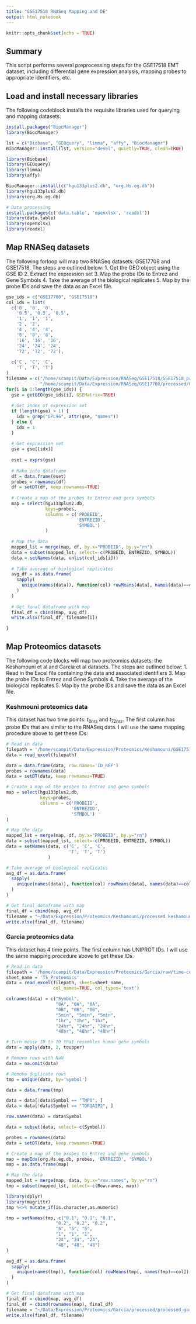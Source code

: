 ```yaml
---
title: "GSE17518 RNASeq Mapping and DE"
output: html_notebook
---
```


```r
knitr::opts_chunk$set(echo = TRUE)
```

## Summary
This script performs several preprocessing steps for the GSE17518 EMT dataset, including differential gene expression analysis, mapping probes to appropriate identifiers, etc.

## Load and install necessary libraries
The following codeblock installs the requisite libraries used for querying and mapping datasets.

```r
install.packages("BiocManager")
library(BiocManager)

lst = c("Biobase", "GEOquery", "limma", "affy", "BiocManager")
BiocManager::install(lst, version="devel", quietly=TRUE, clean=TRUE)

library(Biobase)
library(GEOquery)
library(limma)
library(affy)

BiocManager::install(c("hgu133plus2.db", "org.Hs.eg.db"))
library(hgu133plus2.db)
library(org.Hs.eg.db)

# Data processing
install.packages(c('data.table', 'openxlsx', 'readxl'))
library(data.table)
library(openxlsx)
library(readxl)

```

## Map RNASeq datasets
The following forloop will map two RNASeq datasets: GSE17708 and GSE17518. The steps are outlined below:
  1. Get the GEO object using the GSE ID
  2. Extract the expression set
  3. Map the probe IDs to Entrez and Gene Symbols
  4. Take the average of the biological replicates
  5. Map by the probe IDs and save the data as an Excel file.

```r
gse_ids = c("GSE17708", "GSE17518")
col_ids = list(
  c('0', '0', '0', 
    '0.5', '0.5', '0.5',
    '1', '1', '1',
    '2', '2', 
    '4', '4', '4', 
    '8', '8', '8', 
    '16', '16', '16', 
    '24', '24', '24', 
    '72', '72', '72'),
  
  c('C', 'C', 'C',
    'T', 'T', 'T')
)
filename = c("/home/scampit/Data/Expression/RNASeq/GSE17518/GSE17518_processed.xlsx",
             "/home/scampit/Data/Expression/RNASeq/GSE17708/processed/GSE17708_processed.xlsx")
for(i in 1:length(gse_ids)) {
  gse = getGEO(gse_ids[i], GSEMatrix=TRUE)
  
  # Get index of expression set
  if (length(gse) > 1) {
    idx = grep("GPL96", attr(gse, "names"))
  } else { 
    idx = 1
  }
  
  # Get expression set
  gse = gse[[idx]]
  
  eset = exprs(gse)
  
  # Make into dataframe
  df = data.frame(eset)
  probes = rownames(df)
  df = setDT(df, keep.rownames=TRUE)
  
  # Create a map of the probes to Entrez and gene symbols
  map = select(hgu133plus2.db, 
               keys=probes, 
               columns = c('PROBEID', 
                           'ENTREZID', 
                           'SYMBOL')
               )
  
  # Map the data
  mapped_lst = merge(map, df, by.x="PROBEID", by.y="rn")
  data = subset(mapped_lst, select=-c(PROBEID, ENTREZID, SYMBOL))
  data = setNames(data, unlist(col_ids[i]))
  
  # Take average of biological replicates
  avg_df = as.data.frame(
    sapply(
      unique(names(data)), function(col) rowMeans(data[, names(data)==col])
    )
  )
  
  # Get final dataframe with map
  final_df = cbind(map, avg_df)
  write.xlsx(final_df, filename[i])

}
```

## Map Proteomics datasets
The following code blocks will map two proteomics datasets: the Keshamouni et al and Garcia et al datasets. The steps are outlined below:
  1. Read in the Excel file containing the data and associated identifiers
  3. Map the probe IDs to Entrez and Gene Symbols
  4. Take the average of the biological replicates
  5. Map by the probe IDs and save the data as an Excel file.
  
### Keshmouni proteomics data
This dataset has two time points: $t_{0 hrs}$ and $t_{72 hrs}$. The first column has probe IDs that are similar to the RNASeq data. I will use the same mapping procedure above to get these IDs.

```r

# Read in data
filepath = '/home/scampit/Data/Expression/Proteomics/Keshamouni/GSE17518.xls'
data = read_excel(filepath)

data = data.frame(data, row.names='ID_REF')
probes = rownames(data)
data = setDT(data, keep.rownames=TRUE)

# Create a map of the probes to Entrez and gene symbols
map = select(hgu133plus2.db, 
             keys=probes, 
             columns = c('PROBEID', 
                         'ENTREZID', 
                         'SYMBOL')
)

# Map the data
mapped_lst = merge(map, df, by.x="PROBEID", by.y="rn")
data = subset(mapped_lst, select=-c(PROBEID, ENTREZID, SYMBOL))
data = setNames(data, c('C', 'C', 'C', 
                        'T', 'T', 'T')
                )

# Take average of biological replicates
avg_df = as.data.frame(
  sapply(
    unique(names(data)), function(col) rowMeans(data[, names(data)==col])
  )
)

# Get final dataframe with map
final_df = cbind(map, avg_df)
filename = "~/Data/Expression/Proteomics/Keshamouni/processed_keshamouni.xlsx"
write.xlsx(final_df, filename)
```

### Garcia proteomics data
This dataset has 4 time points. The first column has UNIPROT IDs. I will use the same mapping procedure above to get these IDs.

```r

# Read in data
filepath = '/home/scampit/Data/Expression/Proteomics/Garcia/raw/time-course-EMT.xlsx'
sheet_name = 'TS_Proteomics'
data = read_excel(filepath, sheet=sheet_name, 
                  col_names=TRUE, col_types='text')

colnames(data) = c("Symbol", 
                   "0A", "0A", "0A", 
                   "0B", "0B", "0B", 
                   "5min", "5min", "5min", 
                   "1hr", "1hr", "1hr", 
                   "24hr", "24hr", "24hr", 
                   "48hr", "48hr", "48hr")

# Turn mouse ID to ID that resembles human gene symbols
data = apply(data, 2, toupper)

# Remove rows with NaN
data = na.omit(data)

# Remove duplicate rows
tmp = unique(data, by='Symbol')

data = data.frame(tmp)

data = data[!data$Symbol == "TMPO", ]
data = data[!data$Symbol == "TOR1AIP2", ]

row.names(data) = data$Symbol

data = subset(data, select=-c(Symbol))

probes = rownames(data)
data = setDT(data, keep.rownames=TRUE)

# Create a map of the probes to Entrez and gene symbols
map = mapIds(org.Hs.eg.db, probes, 'ENTREZID', 'SYMBOL')
map = as.data.frame(map)

# Map the data
mapped_lst = merge(map, data, by.x="row.names", by.y="rn")
tmp = subset(mapped_lst, select=-c(Row.names, map))

library(dplyr)
library(magrittr)
tmp %<>% mutate_if(is.character,as.numeric)

tmp = setNames(tmp, c("0.1", "0.1", "0.1", 
                   "0.2", "0.2", "0.2", 
                   "5", "5", "5", 
                   "1", "1", "1", 
                   "24", "24", "24", 
                   "48", "48", "48")
)

avg_df = as.data.frame(
  sapply(
    unique(names(tmp)), function(col) rowMeans(tmp[, names(tmp)==col])
  )
)

# Get final dataframe with map
final_df = cbind(map, avg_df)
final_df = cbind(rownames(map), final_df)
filename = "~/Data/Expression/Proteomics/Garcia/processed/processed_garcia.xlsx"
write.xlsx(final_df, filename)
```
